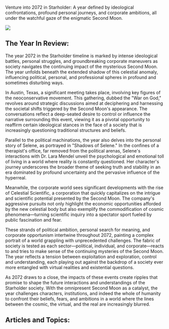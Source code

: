 Venture into 2072 in Starholder: A year defined by ideological confrontations, profound personal journeys, and corporate ambitions, all under the watchful gaze of the enigmatic Second Moon.

![](https://www.blockstar.com/wp-content/uploads/2024/06/2072-warongod-e1718988398316.png)

## The Year In Review:
The year 2072 in the Starholder timeline is marked by intense ideological battles, personal struggles, and groundbreaking corporate maneuvers as society navigates the continuing impact of the mysterious Second Moon. The year unfolds beneath the extended shadow of this celestial anomaly, influencing political, personal, and professional spheres in profound and sometimes disturbing ways.

In Austin, Texas, a significant meeting takes place, involving key figures of the neoconservative movement. This gathering, dubbed the "War on God," revolves around strategic discussions aimed at deciphering and harnessing the societal shifts triggered by the Second Moon's appearance. The conversations reflect a deep-seated desire to control or influence the narrative surrounding this event, viewing it as a pivotal opportunity to reaffirm certain ideological stances in the face of a society that is increasingly questioning traditional structures and beliefs.

Parallel to the political machinations, the year also delves into the personal story of Selene, as portrayed in "Shadows of Selene." In the confines of a therapist's office, far removed from the political arenas, Selene's interactions with Dr. Lara Mendel unveil the psychological and emotional toll of living in a world where reality is constantly questioned. Her character's journey underscores the broader theme of seeking truth and stability in an era dominated by profound uncertainty and the pervasive influence of the hyperreal.

Meanwhile, the corporate world sees significant developments with the rise of Celestial Scientific, a corporation that quickly capitalizes on the intrigue and scientific potential presented by the Second Moon. The company's aggressive pursuits not only highlight the economic opportunities afforded by the new celestial body but also exemplify the commodification of cosmic phenomena—turning scientific inquiry into a spectator sport fueled by public fascination and fear.

These strands of political ambition, personal search for meaning, and corporate opportunism intertwine throughout 2072, painting a complex portrait of a world grappling with unprecedented challenges. The fabric of society is tested as each sector—political, individual, and corporate—reacts to and tries to make sense of the continuing mysteries of the Second Moon. The year reflects a tension between exploitation and exploration, control and understanding, each playing out against the backdrop of a society ever more entangled with virtual realities and existential questions.

As 2072 draws to a close, the impacts of these events create ripples that promise to shape the future interactions and understandings of the Starholder society. With the omnipresent Second Moon as a catalyst, the year challenges characters, institutions, and indeed the whole of humanity to confront their beliefs, fears, and ambitions in a world where the lines between the cosmic, the virtual, and the real are increasingly blurred.

## Articles and Topics:

